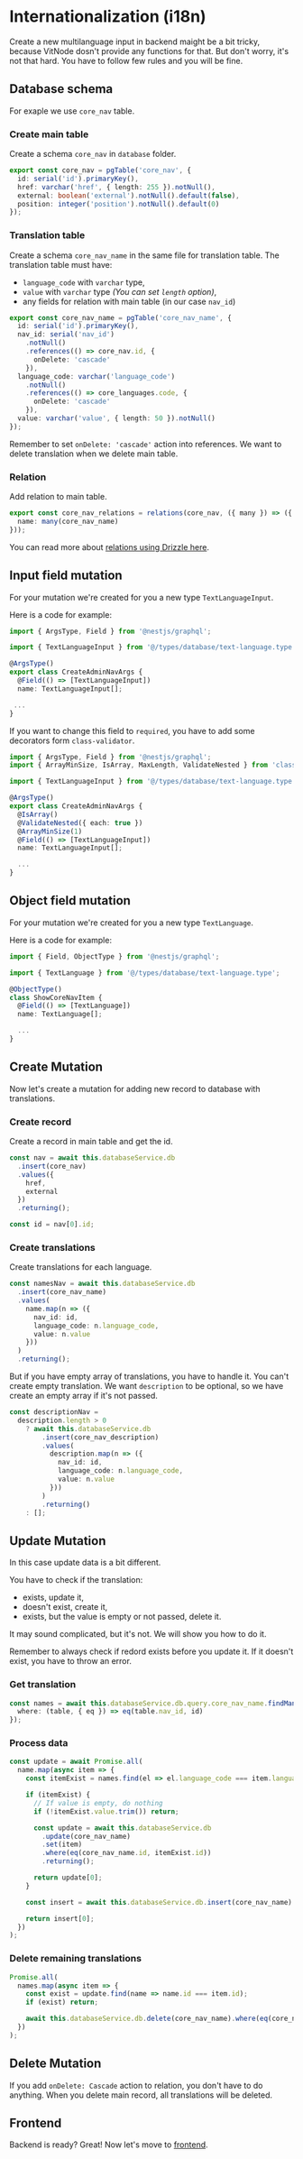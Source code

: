 
# Internationalization (i18n)

Create a new multilanguage input in backend maight be a bit tricky, because VitNode dosn't provide any functions for that. But don't worry, it's not that hard. You have to follow few rules and you will be fine.

## Database schema

For exaple we use `core_nav` table.

<Steps>

### Create main table

Create a schema `core_nav` in `database` folder.

```ts
export const core_nav = pgTable('core_nav', {
  id: serial('id').primaryKey(),
  href: varchar('href', { length: 255 }).notNull(),
  external: boolean('external').notNull().default(false),
  position: integer('position').notNull().default(0)
});
```

### Translation table

Create a schema `core_nav_name` in the same file for translation table.
The translation table must have:

- `language_code` with `varchar` type,
- `value` with `varchar` type _(You can set `length` option)_,
- any fields for relation with main table (in our case `nav_id`)

```ts
export const core_nav_name = pgTable('core_nav_name', {
  id: serial('id').primaryKey(),
  nav_id: serial('nav_id')
    .notNull()
    .references(() => core_nav.id, {
      onDelete: 'cascade'
    }),
  language_code: varchar('language_code')
    .notNull()
    .references(() => core_languages.code, {
      onDelete: 'cascade'
    }),
  value: varchar('value', { length: 50 }).notNull()
});
```

Remember to set `onDelete: 'cascade'` action into references. We want to delete translation when we delete main table.

### Relation

Add relation to main table.

```ts
export const core_nav_relations = relations(core_nav, ({ many }) => ({
  name: many(core_nav_name)
}));
```

You can read more about [relations using Drizzle here](https://orm.drizzle.team/docs/rqb).

</Steps>

## Input field mutation

For your mutation we're created for you a new type `TextLanguageInput`.

Here is a code for example:

```ts
import { ArgsType, Field } from '@nestjs/graphql';

import { TextLanguageInput } from '@/types/database/text-language.type';

@ArgsType()
export class CreateAdminNavArgs {
  @Field(() => [TextLanguageInput])
  name: TextLanguageInput[];

 ...
}
```

If you want to change this field to `required`, you have to add some decorators form `class-validator`.

```ts {2, 8-10}
import { ArgsType, Field } from '@nestjs/graphql';
import { ArrayMinSize, IsArray, MaxLength, ValidateNested } from 'class-validator';

import { TextLanguageInput } from '@/types/database/text-language.type';

@ArgsType()
export class CreateAdminNavArgs {
  @IsArray()
  @ValidateNested({ each: true })
  @ArrayMinSize(1)
  @Field(() => [TextLanguageInput])
  name: TextLanguageInput[];

  ...
}

```

## Object field mutation

For your mutation we're created for you a new type `TextLanguage`.

Here is a code for example:

```ts
import { Field, ObjectType } from '@nestjs/graphql';

import { TextLanguage } from '@/types/database/text-language.type';

@ObjectType()
class ShowCoreNavItem {
  @Field(() => [TextLanguage])
  name: TextLanguage[];

  ...
}
```

## Create Mutation

Now let's create a mutation for adding new record to database with translations.

<Steps>

### Create record

Create a record in main table and get the id.

```ts
const nav = await this.databaseService.db
  .insert(core_nav)
  .values({
    href,
    external
  })
  .returning();

const id = nav[0].id;
```

### Create translations

Create translations for each language.

```ts
const namesNav = await this.databaseService.db
  .insert(core_nav_name)
  .values(
    name.map(n => ({
      nav_id: id,
      language_code: n.language_code,
      value: n.value
    }))
  )
  .returning();
```

But if you have empty array of translations, you have to handle it. You can't create empty translation.
We want `description` to be optional, so we have create an empty array if it's not passed.

```ts
const descriptionNav =
  description.length > 0
    ? await this.databaseService.db
        .insert(core_nav_description)
        .values(
          description.map(n => ({
            nav_id: id,
            language_code: n.language_code,
            value: n.value
          }))
        )
        .returning()
    : [];
```

</Steps>

## Update Mutation

In this case update data is a bit different.

You have to check if the translation:

- exists, update it,
- doesn't exist, create it,
- exists, but the value is empty or not passed, delete it.

It may sound complicated, but it's not. We will show you how to do it.

<Callout type="warning" emoji="⚠️">
  Remember to always check if redord exists before you update it. If it doesn't exist, you have to
  throw an error.
</Callout>

<Steps>

### Get translation

```ts
const names = await this.databaseService.db.query.core_nav_name.findMany({
  where: (table, { eq }) => eq(table.nav_id, id)
});
```

### Process data

```ts
const update = await Promise.all(
  name.map(async item => {
    const itemExist = names.find(el => el.language_code === item.language_code);

    if (itemExist) {
      // If value is empty, do nothing
      if (!itemExist.value.trim()) return;

      const update = await this.databaseService.db
        .update(core_nav_name)
        .set(item)
        .where(eq(core_nav_name.id, itemExist.id))
        .returning();

      return update[0];
    }

    const insert = await this.databaseService.db.insert(core_nav_name).values(item).returning();

    return insert[0];
  })
);
```

### Delete remaining translations

```ts
Promise.all(
  names.map(async item => {
    const exist = update.find(name => name.id === item.id);
    if (exist) return;

    await this.databaseService.db.delete(core_nav_name).where(eq(core_nav_name.id, item.id));
  })
);
```

</Steps>

## Delete Mutation

If you add `onDelete: Cascade` action to relation, you don't have to do anything. When you delete main record, all translations will be deleted.

## Frontend

Backend is ready? Great! Now let's move to [frontend](/frontend/i18n).
